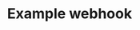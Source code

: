 ---
title: "Example webhook"
description: "Triggered when an event occurs"
openapi: "../openapi.yaml webhook onUserCreated"
---